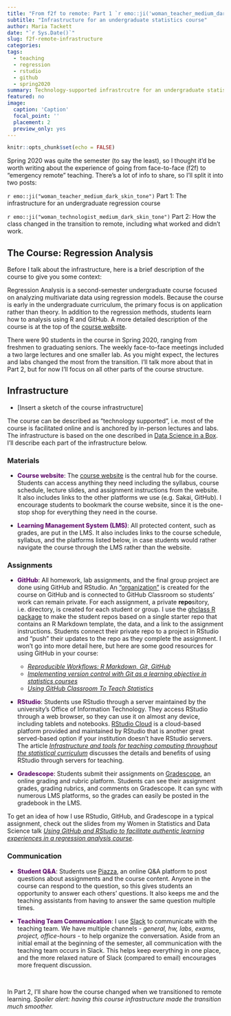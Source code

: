 ```yaml
---
title: "From f2f to remote: Part 1 `r emo::ji('woman_teacher_medium_dark_skin_tone')`" 
subtitle: "Infrastructure for an undergraduate statistics course"
author: Maria Tackett
date: "`r Sys.Date()`"
slug: f2f-remote-infrastructure
categories:
tags:
  - teaching
  - regression
  - rstudio
  - github
  - spring2020
summary: Technology-supported infrastrcutre for an undergraduate statistics course
featured: no
image: 
  caption: 'Caption'
  focal_point: ''
  placement: 2
  preview_only: yes
---
```


```r
knitr::opts_chunk$set(echo = FALSE)
```

<style>
.emph {
font-weight: 850; 
color: #671973;
}
</style>

Spring 2020 was quite the semester (to say the least), so I thought it'd be worth writing about the experience of going from face-to-face (f2f) to "emergency remote" teaching. There's a lot of info to share, so I'll split it into two posts: 

`r emo::ji("woman_teacher_medium_dark_skin_tone")` Part 1: The infrastructure for an undergraduate regression course

`r emo::ji("woman_technologist_medium_dark_skin_tone")` Part 2: How the class changed in the transition to remote, including what worked and didn't work. 

## The Course: Regression Analysis {#sta210}

Before I talk about the infrastructure, here is a brief description of the course to give you some context:

Regression Analysis is a second-semester undergraduate course focused on analyzing multivariate data using regression models. Because the course is early in the undergraduate curriculum, the primary focus is on application rather than theory. In addition to the regression methods, students learn how to analysis using R and GitHub. A more detailed description of the course is at the top of the [course website](https://www2.stat.duke.edu/courses/Spring20/sta210.001/index.html). 

There were 90 students in the course in Spring 2020, ranging from freshmen to graduating seniors. The weekly face-to-face meetings included a two large lectures and one smaller lab. As you might expect, the lectures and labs changed the most from the transition. I'll talk more about that in Part 2, but for now I'll focus on all other parts of the course structure. 

## Infrastructure

- [Insert a sketch of the course infrastructure]

The course can be described as "technology supported", i.e. most of the course is facilitated online and is anchored by in-person lectures and labs. The infrastructure is based on the one described in [Data Science in a Box](https://datasciencebox.org/infrastructure/). I'll describe each part of the infrastructure below.


### Materials 

- <font class = "emph">Course website</font>: The [course website](https://www2.stat.duke.edu/courses/Spring20/sta210.001/index.html) is the central hub for the course. Students can access anything they need including the syllabus, course schedule, lecture slides, and assignment instructions from the website. It also includes links to the other platforms we use (e.g. Sakai, GitHub). I encourage students to bookmark the course website, since it is the one-stop shop for everything they need in the course. 

- <font class = "emph">Learning Management System (LMS)</font>: All protected content, such as grades, are put in the LMS. It also includes links to the course schedule, syllabus, and the platforms listed below, in case students would rather navigate the course through the LMS rather than the website. 

### Assignments

- <font class = "emph">GitHub</font>: All homework, lab assignments, and the final group project are done using GitHub and RStudio. An ["organization"](http://www.github.com/sta210-sp20) is created for the course on GitHub and is connected to GitHub Classroom so students' work can remain private. For each assignment, a private **repo**sitory, i.e. directory, is created for each student or group. I use the [ghclass R package](https://rundel.github.io/ghclass/) to make the student repos based on a single starter repo that contains an R Markdown template, the data, and a link to the assignment instructions. Students connect their private repo to a project in RStudio and "push" their updates to the repo as they complete the assignment. I won't go into more detail here, but here are some good resources for using GitHub in your course: 
    - [*Reproducible Workflows: R Markdown, Git, GitHub*](https://rstudio-conf-2020.github.io/design-ds-classroom/materials/05-github/slides/05-github.html#1)
    - [*Implementing version control with Git as a learning objective in statistics courses*](https://arxiv.org/abs/2001.01988)
    - [*Using GitHub Classroom To Teach Statistics*](https://amstat.tandfonline.com/doi/full/10.1080/10691898.2019.1617089#.XtbPQBNKgdU)


- <font class = "emph">RStudio</font>: Students use RStudio through a server maintained by the university's Office of Information Technology. They access RStudio through a web browser, so they can use it on almost any device, including tablets and notebooks. [RStudio Cloud](rstudio.cloud) is a cloud-based platform provided and maintained by RStudio that is another great served-based option if your institution doesn't have RStudio servers. The article [*Infrastructure and tools for teaching computing throughout the statistical curriculum*](https://peerj.com/preprints/3181/) discusses the details and benefits of using RStudio through servers for teaching.

- <font class = "emph">Gradescope</font>: Students submit their assignments on [Gradescope](https://www.gradescope.com/), an online grading and rubric platform. Students can see their assignment grades, grading rubrics, and comments on Gradescope. It can sync with numerous LMS platforms, so the grades can easily be posted in the gradebook in the LMS.

To get an idea of how I use RStudio, GitHub, and Gradescope in a typical assignment, check out the slides from my Women in Statistics and Data Science talk [*Using GitHub and RStudio to facilitate authentic learning experiences in a regression analysis course*](https://github.com/matackett/talks/blob/master/presentations/wsds-2019.pdf). 

### Communication

- <font class = "emph">Student Q&A</font>: Students use [Piazza](https://piazza.com/), an online Q&A platform to post questions about assignments and the course content. Anyone in the course can respond to the question, so this gives students an opportunity to answer each others' questions. It also keeps me and the teaching assistants from having to answer the same question multiple times.  

- <font class = "emph">Teaching Team Communication</font>: I use [Slack](https://slack.com/) to communicate with the teaching team. We have multiple channels - *general, hw, labs, exams, project, office-hours* - to help organize the conversation. Aside from an initial email at the beginning of the semester, all communication with the teaching team occurs in Slack. This helps keep everything in one place, and the more relaxed nature of Slack (compared to email) encourages more frequent discussion.

<br>

In Part 2, I'll share how the course changed when we transitioned to remote learning. *Spoiler alert: having this course infrastructure made the transition much smoother.*


